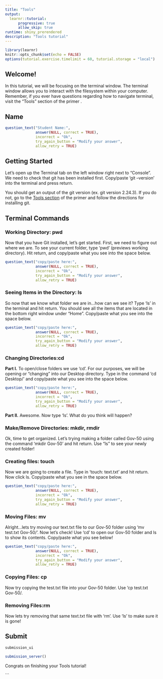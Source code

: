 ```yaml
---
title: "Tools"
output:
  learnr::tutorial:
      progressive: true
      allow_skip: true
runtime: shiny_prerendered
description: "Tools tutorial"
---
```


```r
library(learnr)
knitr::opts_chunk$set(echo = FALSE)
options(tutorial.exercise.timelimit = 60, tutorial.storage = "local")
```

<!-- 1) Seems weird that the set up chunk only has to include learnr. Does it really work without at least library(shiny)?  -->

<!-- 2) We need some commands related to git. Mainly just, issue the git commands we told you to, then type "git config user.name" and paste what comes back. Then, type "git config user.email" and paste what comes back. When you paste, give us both the line on which you typed the command and the line(s) below it. Add some git_sitrep() questions, which requires telling them to install **usethis**. -->

<!-- 3) Let's make this more like the other tutorials. There are two groups: The Terminal and Git. Each group has a collection of exercises. -->

<!-- 4) Should we do more, something with Github? Something with a PDF file? That would certainly get students going to the first set of Study Halls! -->

## Welcome!

In this tutorial, we will be focusing on the terminal window. The terminal window allows you to interact with the filesystem within your computer. Remember, if you ever have questions regarding how to navigate terminal, visit the "Tools" section of the primer .

## Name
```r
question_text("Student Name:",
              answer(NULL, correct = TRUE),
              incorrect = "Ok",
              try_again_button = "Modify your answer",
              allow_retry = TRUE)

```

## Getting Started 

Let's open up the Terminal tab on the left window right next to "Console". We need to check that git has been installed first. Copy/paste 'git --version' into the terminal and press return.

You should get an output of the git version (ex. git version 2.24.3). If you do not, go to the [Tools section](https://davidkane9.github.io/PPBDS/tools.html) of the primer and follow the directions for installing git. 

## Terminal Commands
### Working Directory: pwd


Now that you have Git installed, let's get started. First, we need to figure out where we are. To see your current folder, type 'pwd' (previews working directory). Hit return, and copy/paste what you see into the space below. 

```r
question_text("copy/paste here:",
              answer(NULL, correct = TRUE),
              incorrect = "Ok",
              try_again_button = "Modify your answer",
              allow_retry = TRUE)
```


### Seeing Items in the Directory: ls


So now that we know what folder we are in...how can we see it? Type 'ls' in the terminal and hit return. You should see all the items that are located in the bottom right window under "Home". Copy/paste what you see into the space below. 

```r
question_text("copy/paste here:",
              answer(NULL, correct = TRUE),
              incorrect = "Ok",
              try_again_button = "Modify your answer",
              allow_retry = TRUE)
```

### Changing Directories:cd
**Part I.**
To open/close folders we use 'cd'. For our purposes, we will be opening or "changing" into our Desktop directory. Type in the command 'cd Desktop/' and copy/paste what you see into the space below. 
```r
question_text("copy/paste here:",
              answer(NULL, correct = TRUE),
              incorrect = "Ok",
              try_again_button = "Modify your answer",
              allow_retry = TRUE)

```

**Part II.**
Awesome. Now type 'ls'. What do you think will happen?

### Make/Remove Directories: mkdir, rmdir
Ok, time to get organized. Let's trying making a folder called Gov-50 using the command 'mkdir Gov-50' and hit return. Use "ls" to see your newly created folder!


### Creating files: touch 
Now we are going to create a file. Type in 'touch: text.txt' and hit return. Now click ls. Copy/paste what you see in the space below.
```r
question_text("copy/paste here:",
              answer(NULL, correct = TRUE),
              incorrect = "Ok",
              try_again_button = "Modify your answer",
              allow_retry = TRUE)

```

### Moving Files: mv
Alright...lets try moving our text.txt file to our Gov-50 folder using 'mv test.txt Gov-50/'. Now let's check! Use 'cd' to open our Gov-50 folder and ls to show its contents. Copy/paste what you see below!

```r
question_text("copy/paste here:",
              answer(NULL, correct = TRUE),
              incorrect = "Ok",
              try_again_button = "Modify your answer",
              allow_retry = TRUE)
```

### Copying Files: cp
Now try copying the test.txt file into your Gov-50 folder. Use 'cp test.txt Gov-50/.


### Removing Files:rm
Now lets try removing that same text.txt file with 'rm'. Use 'ls' to make sure it is gone!


## Submit
```r
submission_ui
```

```r
submission_server()
```
Congrats on finishing your Tools tutorial! 

```

